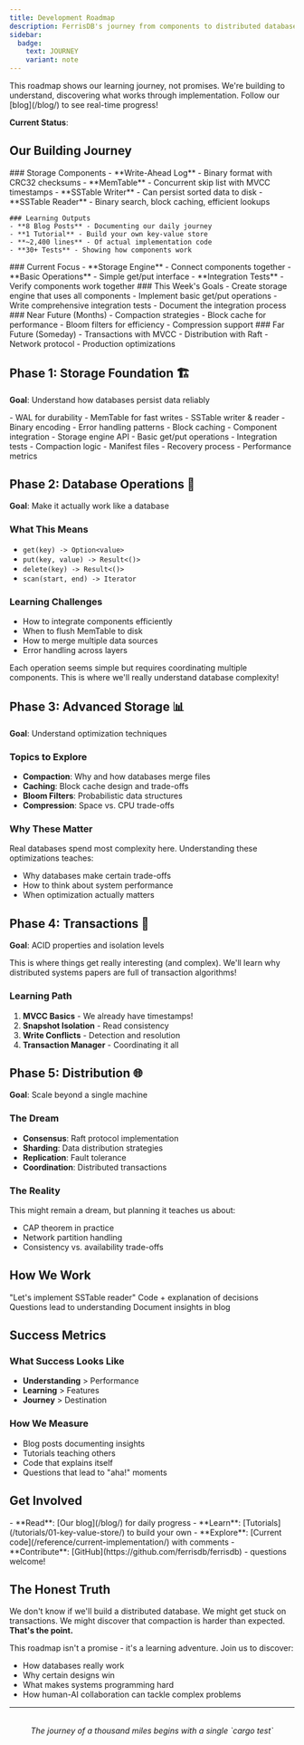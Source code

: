```yaml
---
title: Development Roadmap
description: FerrisDB's journey from components to distributed database
sidebar:
  badge:
    text: JOURNEY
    variant: note
---
```



<Aside type="tip" title="Journey Documentation">
  This roadmap shows our learning journey, not promises. We're building to understand, discovering
  what works through implementation. Follow our [blog](/blog/) to see real-time progress!
</Aside>

**Current Status**: <Stats />

## Our Building Journey

<Tabs>
  <TabItem label="✅ What We've Built">
    <Badge text="IMPLEMENTED" variant="success" />
    ### Storage Components 
    - **Write-Ahead Log** - Binary format with CRC32 checksums 
    - **MemTable** - Concurrent skip list with MVCC timestamps 
    - **SSTable Writer** - Can persist sorted data to disk
    - **SSTable Reader** - Binary search, block caching, efficient lookups
    
    ### Learning Outputs 
    - **8 Blog Posts** - Documenting our daily journey 
    - **1 Tutorial** - Build your own key-value store 
    - **~2,400 lines** - Of actual implementation code 
    - **30+ Tests** - Showing how components work
  </TabItem>

<TabItem label="🚧 What We're Building">
  <Badge text="IN PROGRESS" variant="caution" />
  ### Current Focus - **Storage Engine** - Connect components together - **Basic Operations** -
  Simple get/put interface - **Integration Tests** - Verify components work together ### This Week's
  Goals - Create storage engine that uses all components - Implement basic get/put operations -
  Write comprehensive integration tests - Document the integration process
</TabItem>

  <TabItem label="📋 What We Dream About">
    <Badge text="FUTURE EXPLORATION" variant="note" />
    ### Near Future (Months) - Compaction strategies - Block cache for performance - Bloom filters
    for efficiency - Compression support ### Far Future (Someday) - Transactions with MVCC -
    Distribution with Raft - Network protocol - Production optimizations
  </TabItem>
</Tabs>

## Phase 1: Storage Foundation 🏗️

**Goal**: Understand how databases persist data reliably

<CardGrid>
  <Card title="Completed ✅" icon="approve-check">
    - WAL for durability
    - MemTable for fast writes
    - SSTable writer & reader
    - Binary encoding
    - Error handling patterns
    - Block caching
  </Card>

<Card title="In Progress 🚧" icon="rocket">
  - Component integration - Storage engine API - Basic get/put operations - Integration tests
</Card>

  <Card title="Next Up 📋" icon="document">
    - Compaction logic
    - Manifest files
    - Recovery process
    - Performance metrics
  </Card>
</CardGrid>

## Phase 2: Database Operations 🔧

**Goal**: Make it actually work like a database

### What This Means

- `get(key) -> Option<value>`
- `put(key, value) -> Result<()>`
- `delete(key) -> Result<()>`
- `scan(start, end) -> Iterator`

### Learning Challenges

- How to integrate components efficiently
- When to flush MemTable to disk
- How to merge multiple data sources
- Error handling across layers

<Aside type="note">
  Each operation seems simple but requires coordinating multiple components. This is where we'll
  really understand database complexity!
</Aside>

## Phase 3: Advanced Storage 📊

**Goal**: Understand optimization techniques

### Topics to Explore

- **Compaction**: Why and how databases merge files
- **Caching**: Block cache design and trade-offs
- **Bloom Filters**: Probabilistic data structures
- **Compression**: Space vs. CPU trade-offs

### Why These Matter

Real databases spend most complexity here. Understanding these optimizations teaches:

- Why databases make certain trade-offs
- How to think about system performance
- When optimization actually matters

## Phase 4: Transactions 🔄

**Goal**: ACID properties and isolation levels

<Aside type="caution">
  This is where things get really interesting (and complex). We'll learn why distributed systems
  papers are full of transaction algorithms!
</Aside>

### Learning Path

1. **MVCC Basics** - We already have timestamps!
2. **Snapshot Isolation** - Read consistency
3. **Write Conflicts** - Detection and resolution
4. **Transaction Manager** - Coordinating it all

## Phase 5: Distribution 🌐

**Goal**: Scale beyond a single machine

### The Dream

- **Consensus**: Raft protocol implementation
- **Sharding**: Data distribution strategies
- **Replication**: Fault tolerance
- **Coordination**: Distributed transactions

### The Reality

This might remain a dream, but planning it teaches us about:

- CAP theorem in practice
- Network partition handling
- Consistency vs. availability trade-offs

## How We Work

<CardGrid>
  <Card title="Human Assigns" icon="user">
    "Let's implement SSTable reader"
  </Card>

<Card title="AI Implements" icon="robot">
  Code + explanation of decisions
</Card>

<Card title="Human Reviews" icon="magnifier">
  Questions lead to understanding
</Card>

  <Card title="Both Learn" icon="puzzle">
    Document insights in blog
  </Card>
</CardGrid>

## Success Metrics

### What Success Looks Like

- **Understanding** > Performance
- **Learning** > Features
- **Journey** > Destination

### How We Measure

- Blog posts documenting insights
- Tutorials teaching others
- Code that explains itself
- Questions that lead to "aha!" moments

## Get Involved

<Card title="Follow the Journey" icon="telescope">
  - **Read**: [Our blog](/blog/) for daily progress - **Learn**:
  [Tutorials](/tutorials/01-key-value-store/) to build your own - **Explore**: [Current
  code](/reference/current-implementation/) with comments - **Contribute**:
  [GitHub](https://github.com/ferrisdb/ferrisdb) - questions welcome!
</Card>

## The Honest Truth

We don't know if we'll build a distributed database. We might get stuck on transactions. We might
discover that compaction is harder than expected. **That's the point.**

This roadmap isn't a promise - it's a learning adventure. Join us to discover:

- How databases really work
- Why certain designs win
- What makes systems programming hard
- How human-AI collaboration can tackle complex problems

---

<p style="text-align: center; margin-top: 2rem;">
  <em>The journey of a thousand miles begins with a single `cargo test`</em>
</p>
